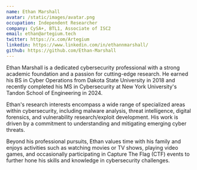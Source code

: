 ```yaml
---
name: Ethan Marshall
avatar: /static/images/avatar.png
occupation: Independent Researcher
company: CySA+, BTL1, Associate of ISC2
email: ethan@artegium.tech
twitter: https://x.com/Artegium
linkedin: https://www.linkedin.com/in/ethannmarshall/
github: https://github.com/Ethan-Marshall
---
```


Ethan Marshall is a dedicated cybersecurity professional with a strong academic foundation and a passion for cutting-edge research. He earned his BS in Cyber Operations from Dakota State University in 2018 and recently completed his MS in Cybersecurity at New York University's Tandon School of Engineering in 2024.

Ethan's research interests encompass a wide range of specialized areas within cybersecurity, including malware analysis, threat intelligence, digital forensics, and vulnerability research/exploit development. His work is driven by a commitment to understanding and mitigating emerging cyber threats.

Beyond his professional pursuits, Ethan values time with his family and enjoys activities such as watching movies or TV shows, playing video games, and occasionally participating in Capture The Flag (CTF) events to further hone his skills and knowledge in cybersecurity challenges.
